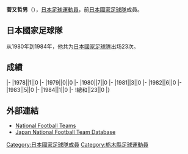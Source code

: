 {{Infobox football biography
|name=菅又哲男
|image=
|fullname=菅又哲男
|birth_date={{Birth date and age|1957|11|29}}
|cityofbirth=[[栃木縣|栃木縣]]
|countryofbirth=[[日本|日本]]
|height=1.79 m
|position=[[後衛_(足球)|後衛]]
|currentclub=
|years=1980-1987
|clubs=[[柏雷素爾|日立]]
|caps(goals)=
|nationalyears=1978-1984
|nationalteam=[[日本國家足球隊|日本]]
|nationalcaps(goals)=23 (0)
}}
'''菅又哲男'''（{{Bd|1957年|11月29日||}}），[[日本|日本]][[足球|足球]][[運動員|運動員]]，前[[日本國家足球隊|日本國家足球隊]]成員。

==日本國家足球隊==
从1980年到1984年，他共为[[日本國家足球隊|日本國家足球隊]]出场23次。

==成績==
{{Football player national team statistics|JPN}}
|-
|1978||1||0
|-
|1979||0||0
|-
|1980||7||0
|-
|1981||3||0
|-
|1982||6||0
|-
|1983||5||0
|-
|1984||1||0
|-
!總和||23||0
|}

==外部連結==
{{Reflist}}
*[http://www.national-football-teams.com/v2/player.php?id=21613 National Football Teams]
*[https://web.archive.org/web/20131105144211/http://www.japannationalfootballteam.com/en/players/sugamata_tetsuo.html Japan National Football Team Database]

{{Japan-sport-bio-stub}}
{{Soccer-player-stub}}
[[Category:日本國家足球隊成員|Category:日本國家足球隊成員]]
[[Category:栃木縣足球運動員|Category:栃木縣足球運動員]]